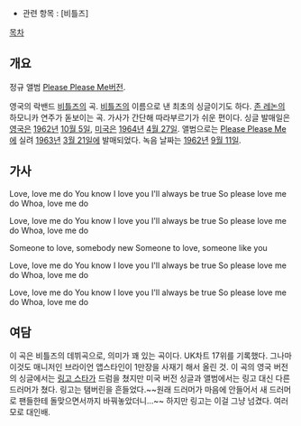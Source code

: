 *관련 항목 : [비틀즈]

[[목차]]

== 개요 ==

{{{#!html
<iframe width="420" height="315" src="//www.youtube.com/embed/ed_2W_KO_zI?rel=0" frameborder="0" allowfullscreen></iframe>
}}}

정규 앨범 [[Please Please Me]]버전.

영국의 락밴드 [[비틀즈]]의 곡. [[비틀즈]]의 이름으로 낸 최초의 싱글이기도 하다. [[존 레논]]의 하모니카 연주가 돋보이는 곡. 가사가 간단해 따라부르기가 쉬운 편이다. 싱글 발매일은 [[영국]]은 [[1962년]] [[10월 5일]], [[미국]]은 [[1964년]] [[4월 27일]]. 앨범으로는 [[Please Please Me]]에 실려 [[1963년]] [[3월 21일]]에 발매되었다. 녹음 날짜는 [[1962년]] [[9월 11일]].

== 가사 ==

Love, love me do
You know I love you
I'll always be true
So please love me do
Whoa, love me do

Love, love me do
You know I love you
I'll always be true
So please love me do
Whoa, love me do

Someone to love, somebody new
Someone to love, someone like you

Love, love me do
You know I love you
I'll always be true
So please love me do
Whoa, love me do

Love, love me do
You know I love you
I'll always be true
So please love me do
Whoa, love me do

== 여담 ==

이 곡은 비틀즈의 데뷔곡으로, 의미가 꽤 있는 곡이다. UK차트 17위를 기록했다. 그나마 이것도 매니저인 브라이언 앱스타인이 1만장을 사재기 해서 올린 것. 이 곡의 영국 버전의 싱글에서는 [[링고 스타]]가 드럼을 쳤지만 미국 버전 싱글과 앨범에서는 링고 대신 다른 드러머가 쳤다. 링고는 탬버린을 흔들었다.~~원래 드러머가 마음에 안들어서 새 드러머로 팬들한테 돌맞으면서까지 바꿔놓았더니...~~ 하지만 링고는 이걸 그냥 넘겼다. 여러 모로 대인배.

